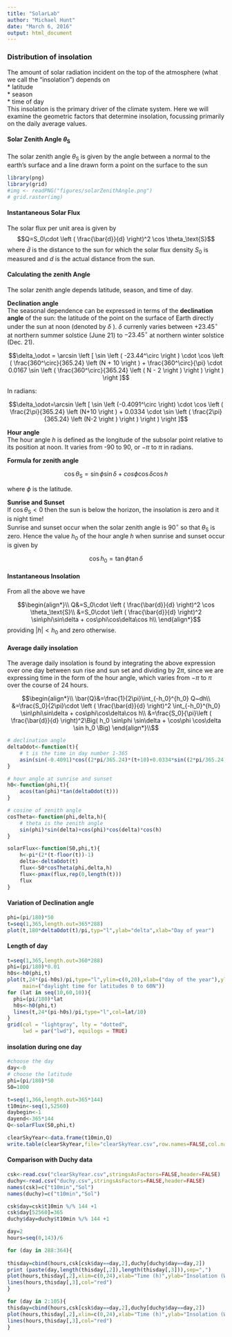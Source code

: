 ```yaml
---
title: "SolarLab"
author: "Michael Hunt"
date: "March 6, 2016"
output: html_document
---
```


### Distribution of insolation
The amount of solar radiation incident on the top of the atmosphere (what we call the "insolation") depends on  
* latitude  
* season  
* time of day  
This insolation is the primary driver of the climate system. Here we will examine the geometric factors that determine insolation, focussing primarily on the daily average values.

#### Solar Zenith Angle $\theta_\text{S}$
The solar zenith angle $\theta_\text{S}$ is given by the angle between a normal to the earth's surface and a line drawn form a point on the surface to the sun

```r
library(png)
library(grid)
#img <- readPNG("figures/solarZenithAngle.png")
# grid.raster(img)
```

#### Instantaneous Solar Flux

The solar flux per unit area is given by
$$Q=S_0\cdot \left ( \frac{\bar{d}}{d} \right)^2 \cos \theta_\text{S}$$
where $\bar{d}$ is the distance to the sun for which the solar flux density $S_0$ is measured and $d$ is the actual  distance from the sun.


#### Calculating the zenith Angle

The solar zenith angle depends latitude, season, and time of day.

__Declination angle__  
The seasonal dependence can be expressed in terms of the __declination angle__ of the sun: the latitude of the point on the surface of Earth directly under the sun at noon (denoted by  $\delta$ ).
$\delta$  currenly varies between $+23.45^\circ$ at northern summer solstice (June 21) to $-23.45^\circ$ at northern winter solstice (Dec. 21).

$$\delta_\odot = \arcsin \left [ \sin \left ( -23.44^\circ \right ) \cdot \cos \left ( \frac{360^\circ}{365.24} \left (N + 10 \right ) + \frac{360^\circ}{\pi} \cdot 0.0167 \sin \left ( \frac{360^\circ}{365.24} \left ( N - 2 \right ) \right ) \right ) \right ]$$

In radians:

$$\delta_\odot=\arcsin \left [ \sin \left (-0.4091^\circ \right) \cdot \cos \left ( \frac{2\pi}{365.24} \left (N+10 \right ) + 0.0334 \cdot \sin \left ( \frac{2\pi}{365.24} \left (N-2 \right ) \right ) \right ) \right ]$$


__Hour angle__   
The hour angle  $h$  is defined as the longitude of the subsolar point relative to its position at noon. It varies from -90 to 90, or $-\pi$ to $\pi$ in radians.

__Formula for zenith angle__

$$\cos\theta_\text{S} = \sin\phi\sin\delta + cos\phi\cos\delta\cos h$$

where $\phi$ is the latitude.

__Sunrise and Sunset__  
If $\cos \theta_\text{S}<0$ then the sun is below the horizon, the insolation is zero and it is night time!  
Sunrise and sunset occur when the solar zenith angle is $90^\circ$ so that $\theta_\text{S}$ is zero. Hence the value $h_0$ of the hour angle $h$ when sunrise and sunset occur is given by

$$\cos h_0 = \tan \phi \tan \delta$$

#### Instantaneous Insolation

From all the above we have

$$\begin{align*}\\
Q&=S_0\cdot \left ( \frac{\bar{d}}{d} \right)^2 \cos \theta_\text{S}\\
&=S_0\cdot \left ( \frac{\bar{d}}{d} \right)^2 \sin\phi\sin\delta + cos\phi\cos\delta\cos h\\
\end{align*}$$
providing $|h| < h_0$ and zero otherwise.

#### Average daily insolation
The average daily insolation is found by integrating the above expression over one day between sun rise and sun set and dividing by $2\pi$, since we are expressing time in the form of the hour angle, which varies from $-\pi$ to $\pi$ over the course of 24 hours.

$$\begin{align*}\\
\bar{Q}&=\frac{1}{2\pi}\int_{-h_0}^{h_0} Q~dh\\
&=\frac{S_0}{2\pi}\cdot \left ( \frac{\bar{d}}{d} \right)^2 \int_{-h_0}^{h_0} \sin\phi\sin\delta + cos\phi\cos\delta\cos h\\
&=\frac{S_0}{\pi}\left ( \frac{\bar{d}}{d} \right)^2\Big( h_0 \sin\phi \sin\delta + \cos\phi \cos\delta \sin h_0 \Big)
\end{align*}\\$$
```r
# declination angle
deltaOdot<-function(t){
    # t is the time in day number 1-365
    asin(sin(-0.4091)*cos((2*pi/365.24)*(t+10)+0.0334*sin((2*pi/365.24)*(t-2))))
}

# hour angle at sunrise and sunset
h0<-function(phi,t){
    acos(tan(phi)*tan(deltaOdot(t)))
}

# cosine of zenith angle   
cosTheta<-function(phi,delta,h){
    # theta is the zenith angle
    sin(phi)*sin(delta)+cos(phi)*cos(delta)*cos(h)
}

solarFlux<-function(S0,phi,t){
    h<-pi*(2*(t-floor(t))-1)
    delta<-deltaOdot(t)
    flux<-S0*cosTheta(phi,delta,h)
    flux<-pmax(flux,rep(0,length(t)))
    flux
}
```

#### Variation of Declination angle
```r
phi=(pi/180)*50
t=seq(1,365,length.out=365*288)
plot(t,180*deltaOdot(t)/pi,typ="l",ylab="delta",xlab="Day of year")
```

#### Length of day
```r
t=seq(1,365,length.out=360*288)
phi=(pi/180)*0.01
h0s<-h0(phi,t)
plot(t,24*(pi-h0s)/pi,type="l",ylim=c(0,20),xlab=("day of the year"),ylab=("daylight time (hours)"),
     main=("daylight time for latitudes 0 to 60N"))
for (lat in seq(10,60,10)){
  phi=(pi/180)*lat 
  h0s<-h0(phi,t)
  lines(t,24*(pi-h0s)/pi,type="l",col=lat/10)
}
grid(col = "lightgray", lty = "dotted",
     lwd = par("lwd"), equilogs = TRUE)
```

#### insolation during one day
```r
#choose the day
day<-0
# choose the latitude
phi=(pi/180)*50
S0=1000

t=seq(1,366,length.out=365*144)
t10min<-seq(1,52560)
daybegin<-1
dayend<-365*144
Q<-solarFlux(S0,phi,t)

clearSkyYear<-data.frame(t10min,Q)
write.table(clearSkyYear,file="clearSkyYear.csv",row.names=FALSE,col.names=FALSE,sep=",")
```


#### Comparison with Duchy data

```r
csk<-read.csv("clearSkyYear.csv",stringsAsFactors=FALSE,header=FALSE)
duchy<-read.csv("duchy.csv",stringsAsFactors=FALSE,header=FALSE)
names(csk)=c("t10min","Sol")
names(duchy)=c("t10min","Sol")
```

```r
csk$day=csk$t10min %/% 144 +1
csk$day[52560]=365
duchy$day=duchy$t10min %/% 144 +1
```

```r
day=2
hours=seq(0,143)/6

for (day in 288:364){
  
thisday=cbind(hours,csk[csk$day==day,2],duchy[duchy$day==day,2])
print (paste(day,length(thisday[,2]),length(thisday[,3])),sep=",")
plot(hours,thisday[,2],xlim=c(0,24),xlab="Time (h)",ylab="Insolation (W/m^2)",col="blue",type="l")
lines(hours,thisday[,3],col="red")
}

for (day in 2:105){
thisday=cbind(hours,csk[csk$day==day,2],duchy[duchy$day==day,2])
plot(hours,thisday[,2],xlim=c(0,24),xlab="Time (h)",ylab="Insolation (W/m^2)",col="blue",type="l")
lines(hours,thisday[,3],col="red")
}
```